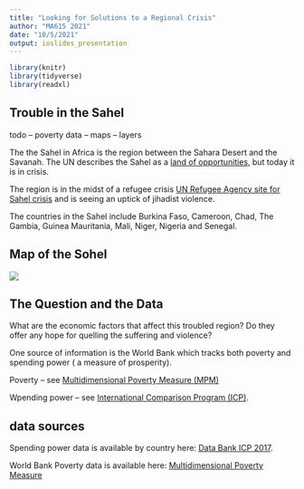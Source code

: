 ```yaml
---
title: "Looking for Solutions to a Regional Crisis"
author: "MA615 2021"
date: "10/5/2021"
output: ioslides_presentation
---
```


```r
library(knitr)
library(tidyverse)
library(readxl)
```

## Trouble in the Sahel

todo -- poverty data -- maps -- layers


The the Sahel in Africa is the region between the Sahara Desert and the Savanah. The UN describes the Sahel as a
[land of opportunities](https://www.un.org/africarenewal/sahel), but today it is in crisis. 

The region is in the midst of a refugee crisis
[UN Refugee Agency site for Sahel crisis](https://data2.unhcr.org/en/situations/sahelcrisis)
and is seeing an uptick of jihadist violence. 

The countries in the Sahel include Burkina Faso, Cameroon, Chad, The Gambia, Guinea Mauritania, Mali, Niger, Nigeria and Senegal.  


## Map of the Sohel

![](map1.Png)

## The Question and the Data

What are the economic factors that affect this troubled region?  Do they offer any hope for quelling the suffering and violence?


One source of information is the World Bank which tracks both poverty and spending power ( a measure of prosperity).

Poverty -- see [Multidimensional Poverty Measure (MPM)](https://datacatalog.worldbank.org/search/dataset/0037589/World-Bank-s-Multidimensional-Poverty-Measure)

Wpending power -- see [International Comparison Program (ICP)](https://www.worldbank.org/en/programs/icp).  

## data sources 

Spending power data is available by country here: [Data Bank ICP 2017](https://databank.worldbank.org/source/icp-2017).

World Bank Poverty data is available here:
 [Multidimensional Poverty Measure](https://www.worldbank.org/en/topic/poverty/brief/multidimensional-poverty-measure)

